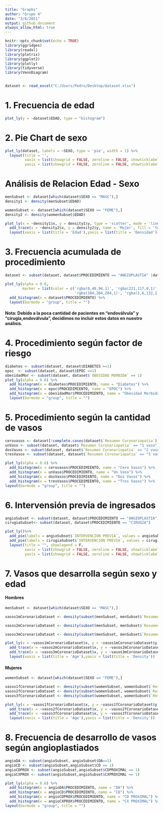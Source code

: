 ```yaml
---
title: "Graphs"
author: "Grupo 4"
date: "3/6/2021"
output: github_document
always_allow_html: true
---
```


```r
knitr::opts_chunk$set(echo = TRUE)
library(ggridges)
library(readxl)
library(plotrix)
library(ggplot2)
library(plotly)
library(tidyverse)
library(VennDiagram)
 

dataset <- read_excel("C:/Users/Pedro/Desktop/dataset.xlsx")

```


# 1. Frecuencia de edad
```r
plot_ly(y = ~dataset$EDAD, type = "histogram")

```

# 2. Pie Chart de sexo
```r
plot_ly(dataset, labels = ~SEXO, type = 'pie', width = 1) %>%
  layout(title = '',
         xaxis = list(showgrid = FALSE, zeroline = FALSE, showticklabels = FALSE),
         yaxis = list(showgrid = FALSE, zeroline = FALSE, showticklabels = FALSE))

```

# Análisis de Relacion Edad - Sexo 
```r
menSubset <- dataset[which(dataset$SEXO == "MASC"),]
density1 <- density(menSubset$EDAD)

womenSubset <- dataset[which(dataset$SEXO == "FEME"),]
density2 <- density(womenSubset$EDAD)

plot_ly(x = ~density1$x, y = density1$y, type = 'scatter', mode = 'lines', name = 'Hombre', fill = 'tozerox')%>% 
  add_trace(x = ~density2$x, y = density2$y, name = 'Mujer', fill = 'tozerox')%>% 
  layout(xaxis = list(title = 'Edad'),yaxis = list(title = 'Densidad'))
```



# 3. Frecuencia acumulada de procedimiento
```r
dataset <- subset(dataset, dataset$PROCEDIMIENTO == "ANGIOPLASTIA" |dataset$PROCEDIMIENTO == "CIRUGIA")

plot_ly(alpha = 0.6,
        marker = list(color = c('rgba(0,48,94,1)', 'rgba(221,117,0,1)',
                                'rgba(204,204,204,1)', 'rgba(1,6,132,1)'))) %>%
  add_histogram(x = dataset$PROCEDIMIENTO) %>%
  layout(barmode = "group", title = "")
```
#### Nota: Debido a la poca cantidad de pacientes en "endoválvula" y "cirugia,endoválvula", decidimos no incluir estos datos en nuestro análisis.

# 4. Procedimiento según factor de riesgo
```r
diabetes <- subset(dataset, dataset$DIABETES ==1)
epoc  <- subset(dataset, dataset$EPOC ==1)
obesidadMor <- subset(dataset, dataset$`OBESIDAD MORBIDA` == 1)
plot_ly(alpha = 0.6) %>%
  add_histogram(x = diabetes$PROCEDIMIENTO, name = "Diabetes") %>%
  add_histogram(x = epoc$PROCEDIMIENTO, name = "EPOC") %>%
  add_histogram(x = obesidadMor$PROCEDIMIENTO, name = "Obesidad Morbida") %>%
  layout(barmode = "group", title = "")
```

# 5. Procedimiento según la cantidad de vasos

```r
cerovasos <- dataset[!complete.cases(dataset$`Resumen Coronariopatia`),]
unVaso <- subset(dataset, dataset$`Resumen Coronariopatia` == "1 vaso")
dosVasos <- subset(dataset, dataset$`Resumen Coronariopatia` == "2 vasos")
tresVasos <- subset(dataset, dataset$`Resumen Coronariopatia` == "3 vasos")

plot_ly(alpha = 0.6) %>%
  add_histogram(x = cerovasos$PROCEDIMIENTO, name = "Cero Vasos") %>%
  add_histogram(x = unVaso$PROCEDIMIENTO, name = "Un Vaso") %>%
  add_histogram(x = dosVasos$PROCEDIMIENTO, name = "Dos Vasos") %>%
  add_histogram(x = tresVasos$PROCEDIMIENTO, name = "Tres Vasos") %>%
layout(barmode = "group", title = "")
```

# 6. Intervensión previa de ingresados
```r
angioSubset <- subset(dataset, dataset$PROCEDIMIENTO == "ANGIOPLASTIA")
cirugiaSubset<- subset(dataset, dataset$PROCEDIMIENTO == "CIRUGIA")

plot_ly()%>%
  add_pie(labels = angioSubset$`INTERVENCION PREVIA`, values = angioSubset, domain = list(x = c(0, 0.4), y = c(0.5)), name = "Angioplastia",title = "ANGIOPLASTIA")%>%
  add_pie(labels = cirugiaSubset$`INTERVENCION PREVIA`, values = cirugiaSubset, domain = list(x = c(0.6, 1), y = c(0.5)), name = "Cirugia",title = "CIRUGIA") %>%
  layout(title = "", showlegend = F,
         xaxis = list(showgrid = FALSE, zeroline = FALSE, showticklabels = FALSE),
         yaxis = list(showgrid = FALSE, zeroline = FALSE, showticklabels = FALSE))

```

# 7. Vasos que desarrolla según sexo y edad
#### Hombres
```r
menSubset <- dataset[which(dataset$SEXO == "MASC"),]

vasos1mCoronarioDataset <- density(subset(menSubset, menSubset$`Resumen Coronariopatia`=="1 vaso")$EDAD)

vasos2mCoronarioDataset <- density(subset(menSubset, menSubset$`Resumen Coronariopatia`=="2 vasos")$EDAD)

vasos3mCoronarioDataset <- density(subset(menSubset, menSubset$`Resumen Coronariopatia`=="3 vasos")$EDAD)

plot_ly(x = ~vasos1mCoronarioDataset$x, y = ~vasos1mCoronarioDataset$y, type = 'scatter', mode = 'lines', name = '1 vaso', fill = 'tozeroy')%>% 
  add_trace(x = ~vasos2mCoronarioDataset$x, y = ~vasos2mCoronarioDataset$y, name = '2 vasos', fill = 'tozeroy')%>%
  add_trace(x = ~vasos3mCoronarioDataset$x, y = ~vasos3mCoronarioDataset$y, name = '3 vasos', fill = 'tozeroy')%>%
  layout(xaxis = list(title = 'Age'),yaxis = list(title = 'Density'))

```

#### Mujeres

```r
womenSubset <- dataset[which(dataset$SEXO == "FEME"),]

vasos1fCoronarioDataset <- density(subset(womenSubset, womenSubset$`Resumen Coronariopatia`=="1 vaso")$EDAD)
vasos2fCoronarioDataset <- density(subset(womenSubset, womenSubset$`Resumen Coronariopatia`=="2 vasos")$EDAD)
vasos3fCoronarioDataset <- density(subset(womenSubset, womenSubset$`Resumen Coronariopatia`=="3 vasos")$EDAD)

plot_ly(x = ~vasos1fCoronarioDataset$x, y = ~vasos1fCoronarioDataset$y, type = 'scatter', mode = 'lines', name = '1 vaso', fill = 'tozeroy')%>% 
  add_trace(x = ~vasos2fCoronarioDataset$x, y = ~vasos2fCoronarioDataset$y, name = '2 vasos', fill = 'tozeroy')%>%
  add_trace(x = ~vasos3fCoronarioDataset$x, y = ~vasos3fCoronarioDataset$y, name = '3 vasos', fill = 'tozeroy')%>%
  layout(xaxis = list(title = 'Age'),yaxis = list(title = 'Density'))

```

# 8. Frecuencia de desarrollo de vasos según angioplastiados
```r
angioDA <- subset(angioSubset, angioSubset$DA==1)
angioCD <- subset(angioSubset,angioSubset$CD == 1)
angioCDPROX <- subset(angioSubset,angioSubset$CDPROXIMAL == 1)
angioCXPROX <- subset(angioSubset,angioSubset$CXPROXIMAL == 1)

plot_ly(alpha = 0.6) %>%
  add_histogram(x = angioDA$PROCEDIMIENTO, name = "DA") %>%
  add_histogram(x = angioCD$PROCEDIMIENTO, name = "CD") %>%
  add_histogram(x = angioCDPROX$PROCEDIMIENTO, name = "CD PROXIMAL") %>%
  add_histogram(x = angioCXPROX$PROCEDIMIENTO, name = "CX PROXIMAL") %>%
layout(barmode = "group", title = "")

```